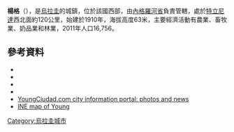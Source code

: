 {{Coord|32|42|S|57|38|W|display=title}}

'''楊格'''（{{lang-es|Young}}），是[[烏拉圭|烏拉圭]]的城鎮，位於該國西部，由[[內格羅河省_(烏拉圭)|內格羅河省]]負責管轄，處於[[特立尼達_(烏拉圭)|特立尼達]]西北面約120公里，始建於1910年，海拔高度63米，主要經濟活動有農業、畜牧業、奶品業和林業，2011年人口16,756。

==參考資料==
*{{cite web |url=http://www0.parlamento.gub.uy/leyes/AccesoTextoLey.asp?Ley=12515 |title=Ley Nº 12.515 |publisher=República Oriental del Uruguay, Poder Legislativo |year=1958 |accessdate=4 September 2012 |deadurl=yes |archiveurl=https://web.archive.org/web/20131231004308/http://www0.parlamento.gub.uy/leyes/AccesoTextoLey.asp?Ley=12515 |archivedate=2013年12月31日 }}
*{{cite web |url=http://www0.parlamento.gub.uy/leyes/AccesoTextoLey.asp?Ley=13167 |title=Ley Nº 13.167 |publisher=República Oriental del Uruguay, Poder Legislativo |year=1963 |accessdate=4 September 2012 |deadurl=yes |archiveurl=https://web.archive.org/web/20150216210424/http://www.parlamento.gub.uy/leyes/AccesoTextoLey.asp?Ley=13167 |archivedate=2015年2月16日 }}
*{{cite web |url=http://www.ine.gub.uy/censos2011/resultadosfinales/cuadros/NIVEL%20DEPARTAMENTAL/R%C3%ADo%20Negro/P_3_RNE.xls |title=Censos 2011 Cuadros Río Negro |year=2012 |publisher=INE |accessdate=25 August 2012 |archive-date=2012-12-02 |archive-url=https://www.webcitation.org/6CberzNA2?url=http://www.ine.gub.uy/censos2011/resultadosfinales/cuadros/NIVEL%20DEPARTAMENTAL/R%C3%ADo%20Negro/P_3_RNE.xls |dead-url=no }}
*{{cite web |url=http://www.ine.gub.uy/biblioteca/toponimico/Categorizaci%F3n%20localidades%20urbanas%20orden%20alfab%E9tico.pdf |title=Statistics of urban localities (1963–2004) |publisher=INE |year=2012 |format=PDF |accessdate=4 September 2012 |archive-date=2012-11-05 |archive-url=https://www.webcitation.org/6BwcL0IuY?url=http://www.ine.gub.uy/biblioteca/toponimico/Categorizaci%F3n%20localidades%20urbanas%20orden%20alfab%E9tico.pdf |dead-url=no }}
* [https://web.archive.org/web/20120422044724/http://youngciudad.com/ YoungCiudad.com city information portal: photos and news] {{es icon}}
*[http://www.ine.gub.uy/mapas/censos2011/para%20colgar%20en%20web/pdf/12_UYRN/Localidades/A1H_12421%20Young.pdf INE map of Young] {{Wayback|url=http://www.ine.gub.uy/mapas/censos2011/para%20colgar%20en%20web/pdf/12_UYRN/Localidades/A1H_12421%20Young.pdf |date=20121010051700 }}

{{Uruguay-geo-stub}}
[[Category:烏拉圭城市|Category:烏拉圭城市]]